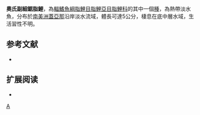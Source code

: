 {{Speciesbox 
| taxon = Parapristella aubynei
| status = NE
| status_system = IUCN3.1
| authority =  [[Eigenmann|Eigenmann]], 1909
| synonyms = *''Pristella aubynei''<br /><small>Eigenmann, 1909</small>
}}
'''奧氏副細鋸脂鯉'''，為[[輻鰭魚綱|輻鰭魚綱]][[脂鯉目|脂鯉目]][[脂鯉亞目|脂鯉亞目]][[脂鯉科|脂鯉科]]的其中一個[[種|種]]，為熱帶淡水魚，分布於[[南美洲|南美洲]][[蓋亞那|蓋亞那]]沿岸淡水流域，體長可達5公分，棲息在底中層水域，生活習性不明。

==参考文献==
{{refbegin}}
*{{FishBase_species|genus=Parapristella|species=aubynei|year=2014|month=1}}
{{refend}}

== 扩展阅读 ==
{{refbegin}}
*{{wikispecies-inline|Parapristella aubynei|奧氏副細鋸脂鯉}}
{{refend}}
{{Taxonbar|from=Q5669652}}

[[Category:副細鋸脂鯉屬|A]]


{{魚類小作品}}